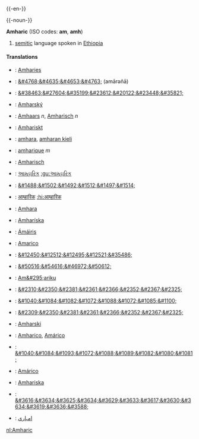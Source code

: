 {{-en-}}

{{-noun-}}

'''Amharic''' (ISO codes: '''am''', '''amh''')
#[[semitic]] language spoken in [[Ethiopia]]

====Translations====
*{{af}}: [[Amharies]]
*{{am}}: [[&#4768;&#4635;&#4653;&#4763;]] (am&#257;r&#601;ñ&#257;)
*{{zh}}: [[&#38463;&#27604;&#35199;&#23612;&#20122;&#23448;&#35821;]]
*{{cs}}: [[Amharský]]
*{{nl}}: [[Amhaars]] ''n'', [[Amharisch]] ''n''
*{{fo}}: [[Amhariskt]]
*{{fi}}: [[amhara]], [[amharan kieli]]
*{{fr}}: [[amharique]] ''m''
*{{de}}: [[Amharisch]]
*{{gu}}: [[આમ્હારિક]] [[:gu:આમ્હારિક]]
*{{he}}: [[&#1488;&#1502;&#1492;&#1512;&#1497;&#1514;]]
*{{hi}}: [[आम्हारिक]] [[:hi:आम्हारिक]]
*{{hu}}: [[Amhara]]
*{{is}}: [[Amharíska]]
*{{ga}}: [[Ámáiris]]
*{{it}}: [[Amarico]]
*{{ja}}: [[&#12450;&#12512;&#12495;&#12521;&#35486;]]
*{{ko}}: [[&#50516;&#54616;&#46972;&#50612;]]
*{{mt}}: [[Am&#295;ariku]]
*{{mr}}: [[&#2310;&#2350;&#2381;&#2361;&#2366;&#2352;&#2367;&#2325;]]
*{{mdf}}: [[&#1040;&#1084;&#1082;&#1072;&#1088;&#1072;&#1085;&#1100;]]
*{{ne}}: [[&#2309;&#2350;&#2381;&#2361;&#2366;&#2352;&#2367;&#2325;]]
*{{pl}}: [[Amharski]]
*{{pt}}: [[Amharico]], [[Amárico]]
*{{ru}}: [[&#1040;&#1084;&#1093;&#1072;&#1088;&#1089;&#1082;&#1080;&#1081;]]
*{{es}}: [[Amárico]]
*{{sv}}: [[Amhariska]]
*{{th}}: [[&#3616;&#3634;&#3625;&#3634;&#3629;&#3633;&#3617;&#3630;&#3634;&#3619;&#3636;&#3588;]]
*{{ur}}: [[امہاري]]


[[nl:Amharic]]